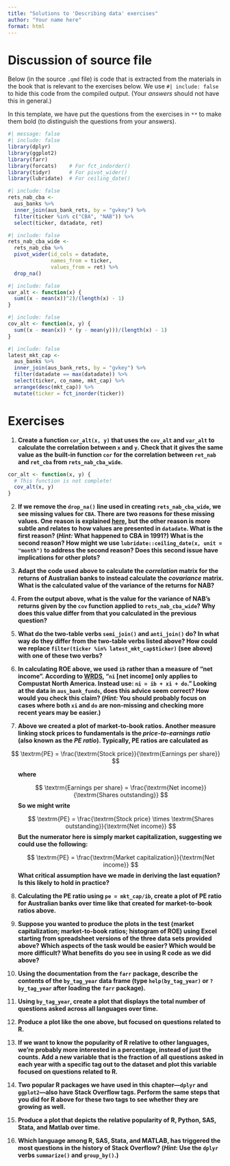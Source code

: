 ```yaml
---
title: "Solutions to 'Describing data' exercises"
author: "Your name here"
format: html
---
```


# Discussion of source file

Below (in the source `.qmd` file) is code that is extracted from the materials in the book that is relevant to the exercises below.
We use `#| include: false` to hide this code from the compiled output.
(Your *answers* should not have this in general.)

In this template, we have put the questions from the exercises in `**` to make them bold (to distinguish the questions from your answers).

```r
#| message: false
#| include: false
library(dplyr)
library(ggplot2)
library(farr)
library(forcats)    # For fct_indorder()
library(tidyr)      # For pivot_wider()
library(lubridate)  # For ceiling_date()
```

```r
#| include: false
rets_nab_cba <-
  aus_banks %>%
  inner_join(aus_bank_rets, by = "gvkey") %>%
  filter(ticker %in% c("CBA", "NAB")) %>%
  select(ticker, datadate, ret)
```

```r
#| include: false
rets_nab_cba_wide <-
  rets_nab_cba %>%
  pivot_wider(id_cols = datadate,
              names_from = ticker,
              values_from = ret) %>%
  drop_na()
```

```r
#| include: false
var_alt <- function(x) {
  sum((x - mean(x))^2)/(length(x) - 1)
}
```

```r
#| include: false
cov_alt <- function(x, y) {
  sum((x - mean(x)) * (y - mean(y)))/(length(x) - 1)
}
```

```r
#| include: false
latest_mkt_cap <-
  aus_banks %>%
  inner_join(aus_bank_rets, by = "gvkey") %>%
  filter(datadate == max(datadate)) %>%
  select(ticker, co_name, mkt_cap) %>%
  arrange(desc(mkt_cap)) %>%
  mutate(ticker = fct_inorder(ticker))
```

# Exercises

1. **Create a function `cor_alt(x, y)` that uses the `cov_alt` and `var_alt` to calculate the correlation between `x` and `y`.
Check that it gives the same value as the built-in function `cor` for the correlation between `ret_nab` and `ret_cba` from `rets_nab_cba_wide`.**

```r
cor_alt <- function(x, y) {
  # This function is not complete!
  cov_alt(x, y)
}
```

2. **If we remove the `drop_na()` line used in creating `rets_nab_cba_wide`, we see missing values for `CBA`.
There are two reasons for these missing values.
One reason is explained [here](https://en.wikipedia.org/wiki/Commonwealth_Bank), but the other reason is more subtle and relates to how values are presented in `datadate`.
What is the first reason? 
(*Hint:* What happened to CBA in 1991?)
What is the second reason?
How might we use `lubridate::ceiling_date(x, unit = "month")` to address the second reason?
Does this second issue have implications for other plots?**


3. **Adapt the code used above to calculate the *correlation* matrix for the returns of Australian banks to instead calculate the *covariance* matrix.
What is the calculated value of the variance of the returns for NAB?**



4. **From the output above, what is the value for the variance of NAB's returns given by the `cov` function applied to `rets_nab_cba_wide`?
Why does this value differ from that you calculated in the previous question?**

5. **What do the two-table verbs `semi_join()` and `anti_join()` do?
In what way do they differ from the two-table verbs listed above?
How could we replace `filter(ticker %in% latest_mkt_cap$ticker)` (see above) with one of these two verbs?**

6. **In calculating ROE above, we used `ib` rather than a measure of "net income".
According to [WRDS](https://wrds-www.wharton.upenn.edu/pages/support/support-articles/compustat/global/ni-net-income-variable/), "`ni` [net income] only applies to Compustat North America. Instead use: `ni = ib + xi + do`."
Looking at the data in `aus_bank_funds`, does this advice seem correct?
How would you check this claim?
(*Hint:* You should probably focus on cases where both `xi` and `do` are non-missing and checking more recent years may be easier.)**

7. **Above we created a plot of market-to-book ratios.
Another measure linking stock prices to fundamentals is the *price-to-earnings ratio* (also known as the *PE ratio*).
Typically, PE ratios are calculated as**

$$ \textrm{PE} = \frac{\textrm{Stock price}}{\textrm{Earnings per share}} $$
<ul>
**where**

$$ \textrm{Earnings per share} = \frac{\textrm{Net income}}{\textrm{Shares outstanding}} $$
**So we might write**

$$ \textrm{PE} = \frac{\textrm{Stock price} \times \textrm{Shares outstanding}}{\textrm{Net income}} $$
**But the numerator here is simply market capitalization, suggesting we could use the following:**

$$ \textrm{PE} = \frac{\textrm{Market capitalization}}{\textrm{Net income}} $$
**What critical assumption have we made in deriving the last equation?
Is this likely to hold in practice?**
</ul>

8. **Calculating the PE ratio using `pe = mkt_cap/ib`, create a plot of PE ratio for Australian banks over time like that created for market-to-book ratios above.**

9. **Suppose you wanted to produce the plots in the test (market capitalization; market-to-book ratios; histogram of ROE) using Excel starting from spreadsheet versions of the three data sets provided above?
Which aspects of the task would be easier?
Which would be more difficult?
What benefits do you see in using R code as we did above?**

10. **Using the documentation from the `farr` package, describe the contents of the `by_tag_year` data frame (type `help(by_tag_year)` or `? by_tag_year` after loading the `farr` package).**

11. **Using `by_tag_year`, create a plot that displays the total number of questions asked across all languages over time.**


12. **Produce a plot like the one above, but focused on questions related to R.**

13. **If we want to know the popularity of R relative to other languages, we're probably more interested in a percentage, instead of just the counts. 
Add a new variable that is the fraction of all questions asked in each year with a specific tag out to the dataset and plot this variable focused on questions related to R.**

14. **Two popular R packages we have used in this chapter---`dplyr` and `ggplot2`---also have Stack Overflow tags.
Perform the same steps that you did for R above for these two tags to see whether they are growing as well.**

15. **Produce a plot that depicts the relative popularity of R, Python, SAS, Stata, and Matlab over time.**

16. **Which language among R, SAS, Stata, and MATLAB, has triggered the most questions in the history of Stack Overflow? 
(*Hint*: Use the `dplyr` verbs `summarize()` and `group_by()`.)**

